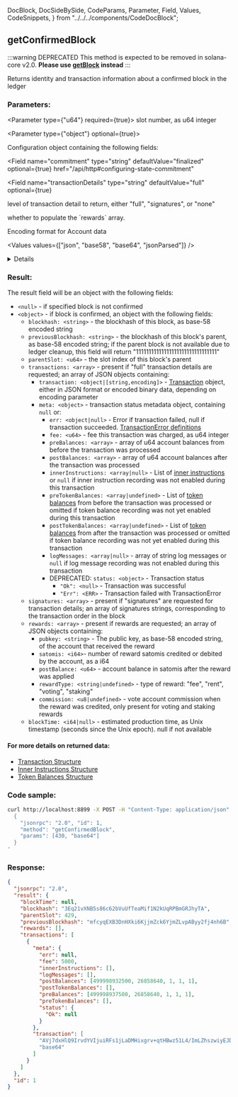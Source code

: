   DocBlock,
  DocSideBySide,
  CodeParams,
  Parameter,
  Field,
  Values,
  CodeSnippets,
} from "../../../components/CodeDocBlock";

<DocBlock>

## getConfirmedBlock

:::warning DEPRECATED
This method is expected to be removed in solana-core v2.0.
**Please use [getBlock](#getblock) instead**
:::

Returns identity and transaction information about a confirmed block in the ledger

<DocSideBySide>

<CodeParams>

### Parameters:

<Parameter type={"u64"} required={true}>
  slot number, as u64 integer
</Parameter>

<Parameter type={"object"} optional={true}>

Configuration object containing the following fields:

<Field
  name="commitment"
  type="string"
  defaultValue="finalized"
  optional={true}
  href="/api/http#configuring-state-commitment"
></Field>

<Field
  name="transactionDetails"
  type="string"
  defaultValue="full"
  optional={true}
>
  level of transaction detail to return, either "full", "signatures", or "none"
</Field>

<Field name="rewards" type="bool" defaultValue={true} optional={true}>
  whether to populate the `rewards` array.
</Field>

<Field name="encoding" type="string" defaultValue="json" optional={true} href="/api/http#parsed-responses">

Encoding format for Account data

<Values values={["json", "base58", "base64", "jsonParsed"]} />

<details>

- `jsonParsed` encoding attempts to use program-specific instruction parsers to return
  more human-readable and explicit data in the `transaction.message.instructions` list.
- If `jsonParsed` is requested but a parser cannot be found, the instruction
  falls back to regular JSON encoding (`accounts`, `data`, and `programIdIndex` fields).

</details>

</Field>

</Parameter>

### Result:

The result field will be an object with the following fields:

- `<null>` - if specified block is not confirmed
- `<object>` - if block is confirmed, an object with the following fields:
  - `blockhash: <string>` - the blockhash of this block, as base-58 encoded string
  - `previousBlockhash: <string>` - the blockhash of this block's parent, as base-58 encoded string; if the parent block is not available due to ledger cleanup, this field will return "11111111111111111111111111111111"
  - `parentSlot: <u64>` - the slot index of this block's parent
  - `transactions: <array>` - present if "full" transaction details are requested; an array of JSON objects containing:
    - `transaction: <object|[string,encoding]>` - [Transaction](#transaction-structure) object, either in JSON format or encoded binary data, depending on encoding parameter
    - `meta: <object>` - transaction status metadata object, containing `null` or:
      - `err: <object|null>` - Error if transaction failed, null if transaction succeeded. [TransactionError definitions](https://github.com/solana-labs/solana/blob/c0c60386544ec9a9ec7119229f37386d9f070523/sdk/src/transaction/error.rs#L13)
      - `fee: <u64>` - fee this transaction was charged, as u64 integer
      - `preBalances: <array>` - array of u64 account balances from before the transaction was processed
      - `postBalances: <array>` - array of u64 account balances after the transaction was processed
      - `innerInstructions: <array|null>` - List of [inner instructions](#inner-instructions-structure) or `null` if inner instruction recording was not enabled during this transaction
      - `preTokenBalances: <array|undefined>` - List of [token balances](#token-balances-structure) from before the transaction was processed or omitted if token balance recording was not yet enabled during this transaction
      - `postTokenBalances: <array|undefined>` - List of [token balances](#token-balances-structure) from after the transaction was processed or omitted if token balance recording was not yet enabled during this transaction
      - `logMessages: <array|null>` - array of string log messages or `null` if log message recording was not enabled during this transaction
      - DEPRECATED: `status: <object>` - Transaction status
        - `"Ok": <null>` - Transaction was successful
        - `"Err": <ERR>` - Transaction failed with TransactionError
  - `signatures: <array>` - present if "signatures" are requested for transaction details; an array of signatures strings, corresponding to the transaction order in the block
  - `rewards: <array>` - present if rewards are requested; an array of JSON objects containing:
    - `pubkey: <string>` - The public key, as base-58 encoded string, of the account that received the reward
    - `satomis: <i64>`- number of reward satomis credited or debited by the account, as a i64
    - `postBalance: <u64>` - account balance in satomis after the reward was applied
    - `rewardType: <string|undefined>` - type of reward: "fee", "rent", "voting", "staking"
    - `commission: <u8|undefined>` - vote account commission when the reward was credited, only present for voting and staking rewards
  - `blockTime: <i64|null>` - estimated production time, as Unix timestamp (seconds since the Unix epoch). null if not available

#### For more details on returned data:

- [Transaction Structure](#transaction-structure)
- [Inner Instructions Structure](#inner-instructions-structure)
- [Token Balances Structure](#token-balances-structure)

</CodeParams>

<CodeSnippets>

### Code sample:

```bash
curl http://localhost:8899 -X POST -H "Content-Type: application/json" -d '
  {
    "jsonrpc": "2.0", "id": 1,
    "method": "getConfirmedBlock",
    "params": [430, "base64"]
  }
'
```

### Response:

```json
{
  "jsonrpc": "2.0",
  "result": {
    "blockTime": null,
    "blockhash": "3Eq21vXNB5s86c62bVuUfTeaMif1N2kUqRPBmGRJhyTA",
    "parentSlot": 429,
    "previousBlockhash": "mfcyqEXB3DnHXki6KjjmZck6YjmZLvpAByy2fj4nh6B",
    "rewards": [],
    "transactions": [
      {
        "meta": {
          "err": null,
          "fee": 5000,
          "innerInstructions": [],
          "logMessages": [],
          "postBalances": [499998932500, 26858640, 1, 1, 1],
          "postTokenBalances": [],
          "preBalances": [499998937500, 26858640, 1, 1, 1],
          "preTokenBalances": [],
          "status": {
            "Ok": null
          }
        },
        "transaction": [
          "AVj7dxHlQ9IrvdYVIjuiRFs1jLaDMHixgrv+qtHBwz51L4/ImLZhszwiyEJDIp7xeBSpm/TX5B7mYzxa+fPOMw0BAAMFJMJVqLw+hJYheizSoYlLm53KzgT82cDVmazarqQKG2GQsLgiqktA+a+FDR4/7xnDX7rsusMwryYVUdixfz1B1Qan1RcZLwqvxvJl4/t3zHragsUp0L47E24tAFUgAAAABqfVFxjHdMkoVmOYaR1etoteuKObS21cc1VbIQAAAAAHYUgdNXR0u3xNdiTr072z2DVec9EQQ/wNo1OAAAAAAAtxOUhPBp2WSjUNJEgfvy70BbxI00fZyEPvFHNfxrtEAQQEAQIDADUCAAAAAQAAAAAAAACtAQAAAAAAAAdUE18R96XTJCe+YfRfUp6WP+YKCy/72ucOL8AoBFSpAA==",
          "base64"
        ]
      }
    ]
  },
  "id": 1
}
```

</CodeSnippets>
</DocSideBySide>
</DocBlock>
